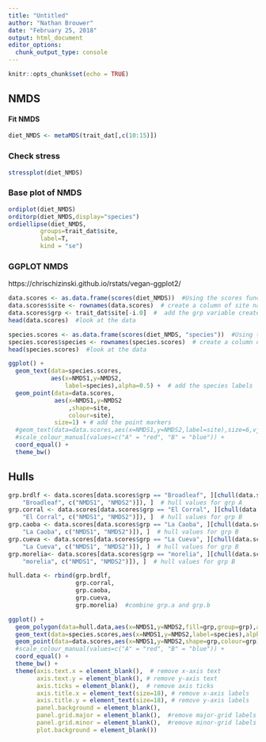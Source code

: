 ```yaml
---
title: "Untitled"
author: "Nathan Brouwer"
date: "February 25, 2018"
output: html_document
editor_options: 
  chunk_output_type: console
---
```


```r
knitr::opts_chunk$set(echo = TRUE)
```

##



## NMDS

#### Fit NMDS
```r
diet_NMDS <- metaMDS(trait_dat[,c(10:15)])
```

### Check stress

```r
stressplot(diet_NMDS)
```


### Base plot of NMDS

```r
ordiplot(diet_NMDS)
orditorp(diet_NMDS,display="species")
ordiellipse(diet_NMDS,
         groups=trait_dat$site,
         label=T,
         kind = "se")
```

###  GGPLOT NMDS

https://chrischizinski.github.io/rstats/vegan-ggplot2/

```r
data.scores <- as.data.frame(scores(diet_NMDS))  #Using the scores function from vegan to extract the site scores and convert to a data.frame
data.scores$site <- rownames(data.scores)  # create a column of site names, from the rownames of data.scores
data.scores$grp <- trait_dat$site[-i.0]  #  add the grp variable created earlier
head(data.scores)  #look at the data
```


```r
species.scores <- as.data.frame(scores(diet_NMDS, "species"))  #Using the scores function from vegan to extract the species scores and convert to a data.frame
species.scores$species <- rownames(species.scores)  # create a column of species, from the rownames of species.scores
head(species.scores)  #look at the data
```


```r
ggplot() + 
  geom_text(data=species.scores,
            aes(x=NMDS1,y=NMDS2,
                label=species),alpha=0.5) +  # add the species labels
  geom_point(data=data.scores,
             aes(x=NMDS1,y=NMDS2
                 ,shape=site,
                 colour=site),
             size=1) + # add the point markers
  #geom_text(data=data.scores,aes(x=NMDS1,y=NMDS2,label=site),size=6,vjust=0) +  # add the site labels
  #scale_colour_manual(values=c("A" = "red", "B" = "blue")) +
  coord_equal() +
  theme_bw()
```



## Hulls
```r
grp.brdlf <- data.scores[data.scores$grp == "Broadleaf", ][chull(data.scores[data.scores$grp == 
    "Broadleaf", c("NMDS1", "NMDS2")]), ]  # hull values for grp A
grp.corral <- data.scores[data.scores$grp == "El Corral", ][chull(data.scores[data.scores$grp == 
    "El Corral", c("NMDS1", "NMDS2")]), ]  # hull values for grp B
grp.caoba <- data.scores[data.scores$grp == "La Caoba", ][chull(data.scores[data.scores$grp == 
    "La Caoba", c("NMDS1", "NMDS2")]), ]  # hull values for grp B
grp.cueva <- data.scores[data.scores$grp == "La Cueva", ][chull(data.scores[data.scores$grp == 
    "La Cueva", c("NMDS1", "NMDS2")]), ]  # hull values for grp B
grp.morelia<- data.scores[data.scores$grp == "morelia", ][chull(data.scores[data.scores$grp == 
    "morelia", c("NMDS1", "NMDS2")]), ]  # hull values for grp B

hull.data <- rbind(grp.brdlf, 
                   grp.corral,
                   grp.caoba,
                   grp.cueva,
                   grp.morelia)  #combine grp.a and grp.b
```


```r
ggplot() + 
  geom_polygon(data=hull.data,aes(x=NMDS1,y=NMDS2,fill=grp,group=grp),alpha=0.30) + # add the convex hulls
  geom_text(data=species.scores,aes(x=NMDS1,y=NMDS2,label=species),alpha=0.5) +  # add the species labels
  geom_point(data=data.scores,aes(x=NMDS1,y=NMDS2,shape=grp,colour=grp),size=4) + # add the point markers
  #scale_colour_manual(values=c("A" = "red", "B" = "blue")) +
  coord_equal() +
  theme_bw() + 
  theme(axis.text.x = element_blank(),  # remove x-axis text
        axis.text.y = element_blank(), # remove y-axis text
        axis.ticks = element_blank(),  # remove axis ticks
        axis.title.x = element_text(size=18), # remove x-axis labels
        axis.title.y = element_text(size=18), # remove y-axis labels
        panel.background = element_blank(), 
        panel.grid.major = element_blank(),  #remove major-grid labels
        panel.grid.minor = element_blank(),  #remove minor-grid labels
        plot.background = element_blank())
```

